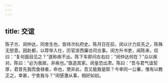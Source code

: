 ```yaml
---
---
---
```

title: 交谊
---




陈子方、闵仲达，同舍生也，皆待次杭府史。陈月日在前，闵以计力反先之，陈殊无怒意。因赴都，以荐举入仕，历官浙西廉访司佥事。闵方升书吏，闻陈来，叹曰：“复何面目见之？”遂称疾不出。陈下车即问左右曰：“闵仲达何在？”众以疾对。陈曰：“必为我故，非疾也。”亟造其家。闵皇恐出肃。陈曰：“吾与君气谊契厚，君昔先我而食禄者，命也，使非此，吾又能致是耶？今幸同一公署，惟有以教正之，幸甚，宁舍我与？”闵感激从事，相好如初。